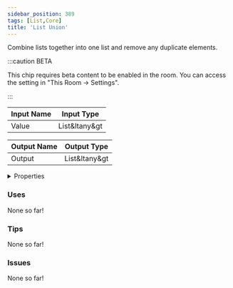 ```yaml
---
sidebar_position: 389
tags: [List,Core]
title: 'List Union'
---
```


Combine lists together into one list and remove any duplicate elements.

:::caution BETA

This chip requires beta content to be enabled in the room. You can access the setting in "This Room -> Settings".

:::

<IChip uuid="304c312c-f3bd-460b-b54a-90ba343f2a7c"/>

| Input Name | Input Type |
|-----------|-----------|
| Value | List&ltany&gt |

| Output Name | Output Type |
|-----------|-----------|
| Output | List&ltany&gt |


<details>
  <summary>Properties</summary>
  <div>
    <div>
    <table>
      <thead>
        <tr>
          <th>Is beta required?</th>
          <th>Yes</th>
        </tr>
        <tr>
          <th>Is this chip a trolling risk?</th>
          <th>No</th>
        </tr>
        <tr>
          <th>Is this chip a role assignment risk?</th>
          <th>No</th>
        </tr>
        <tr>
          <th>Chip UUID</th>
          <th>304c312c-f3bd-460b-b54a-90ba343f2a7c</th>
        </tr>
        <tr>
          <th>Room availability</th>
          <th>Available everywhere</th>
        </tr>
      </thead>
    </table>
    </div>
  </div>
</details>

### Uses

None so far!

### Tips

None so far!

### Issues

None so far!